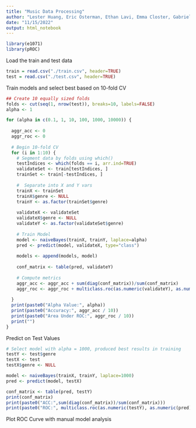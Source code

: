 ---
title: "Music Data Processing"
author: "Lester Huang, Eric Osterman, Ethan Lavi, Emma Closter, Gabrielle Effendi"
date: "11/15/2022"
output: html_notebook
---

```{r}
library(e1071)
library(pROC)
```


Load the train and test data
```{r}
train = read.csv("./train.csv", header=TRUE)
test = read.csv("./test.csv", header=TRUE)
```

Train models and select best based on 10-fold CV
```{r}
## Create 10 equally sized folds
folds <- cut(seq(1, nrow(test)), breaks=10, labels=FALSE)
alpha <- 1

for (alpha in c(0.1, 1, 10, 100, 1000, 10000)) {
  
  aggr_acc <- 0
  aggr_roc <- 0
  
  # Begin 10-fold CV
  for (i in 1:10) {
    # Segment data by folds using which()
    testIndices <- which(folds == i, arr.ind=TRUE)
    validateSet <- train[testIndices, ]
    trainSet <- train[-testIndices, ]
    
    #  Separate into X and Y vars
    trainX <- trainSet
    trainX$genre <- NULL
    trainY <- as.factor(trainSet$genre)
    
    validateX <- validateSet
    validateX$genre <- NULL
    validateY <- as.factor(validateSet$genre)
    
    # Train Model
    model <- naiveBayes(trainX, trainY, laplace=alpha)
    pred <- predict(model, validateX, type="class")
    
    models <- append(models, model)
    
    conf_matrix <- table(pred, validateY)
    
    # Compute metrics
    aggr_acc <- aggr_acc + sum(diag(conf_matrix))/sum(conf_matrix)
    aggr_roc <- aggr_roc + multiclass.roc(as.numeric(validateY), as.numeric(pred), quiet=TRUE)$auc
    
  }
  print(paste0("Alpha Value:", alpha))
  print(paste0("Accuracy:", aggr_acc / 10))
  print(paste0("Area Under ROC:", aggr_roc / 10))
  print("")
}
```

Predict on Test Values
```{r}
# Select model with alpha = 1000, produced best results in training
testY <- test$genre
testX <- test
testX$genre <- NULL

model <- naiveBayes(trainX, trainY, laplace=1000)
pred <- predict(model, testX)

conf_matrix <- table(pred, testY)
print(conf_matrix)
print(paste0("ACC:",sum(diag(conf_matrix))/sum(conf_matrix)))
print(paste0("ROC:", multiclass.roc(as.numeric(testY), as.numeric(pred), quiet=TRUE)$auc))
```


Plot ROC Curve with manual model analysis
```{r}

```

